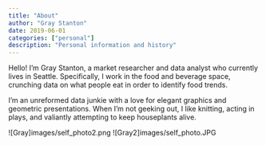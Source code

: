 ```yaml
---
title: "About"
author: "Gray Stanton"
date: 2019-06-01
categories: ["personal"]
description: "Personal information and history"
---
```


Hello! I'm Gray Stanton, a market researcher and data analyst who currently lives in Seattle. Specifically, I work in the food and beverage space,
crunching data on what people eat in order to identify food trends. 

I'm an unreformed data junkie with a love for elegant graphics and geometric presentations. When I'm not geeking out, I like knitting, 
acting in plays, and valiantly attempting to keep houseplants alive.


![Gray]images/self_photo2.png
![Gray2]images/self_photo.JPG
